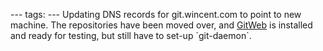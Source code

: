 ---
tags:
---
Updating DNS records for git.wincent.com to point to new machine. The repositories have been moved over, and [[GitWeb]] is installed and ready for testing, but still have to set-up `git-daemon`.
